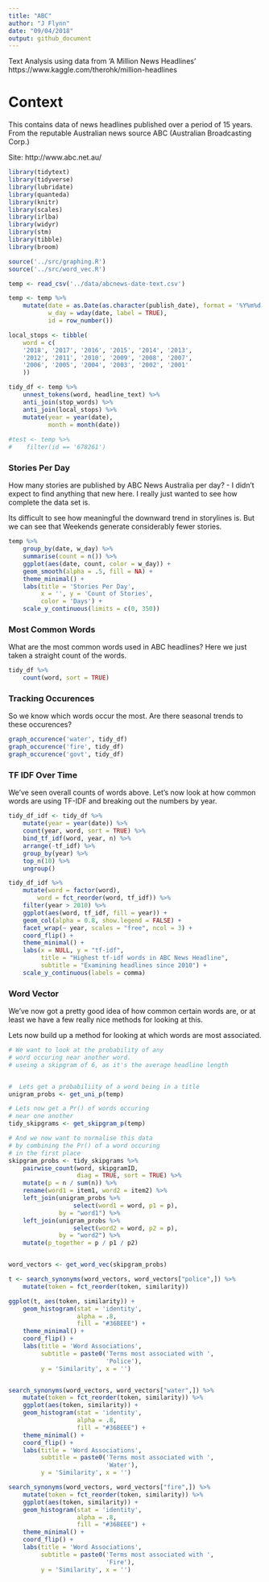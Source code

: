 ```yaml
---
title: "ABC"
author: "J Flynn"
date: "09/04/2018"
output: github_document
---
```


Text Analysis using data from 'A Million News Headlines'
https://www.kaggle.com/therohk/million-headlines

# Context

This contains data of news headlines published over a period of 15 years. From the reputable Australian news source ABC (Australian Broadcasting Corp.)

Site: http://www.abc.net.au/

```r

library(tidytext)
library(tidyverse)
library(lubridate)
library(quanteda)
library(knitr)
library(scales)
library(irlba)
library(widyr)
library(stm)
library(tibble)
library(broom)

source('../src/graphing.R')
source('../src/word_vec.R')

temp <- read_csv('../data/abcnews-date-text.csv')

temp <- temp %>%
    mutate(date = as.Date(as.character(publish_date), format = '%Y%m%d'),
           w_day = wday(date, label = TRUE),
           id = row_number())

local_stops <- tibble(
    word = c(
    '2018', '2017', '2016', '2015', '2014', '2013',
    '2012', '2011', '2010', '2009', '2008', '2007', 
    '2006', '2005', '2004', '2003', '2002', '2001'
    ))

tidy_df <- temp %>%
    unnest_tokens(word, headline_text) %>%
    anti_join(stop_words) %>%
    anti_join(local_stops) %>%
    mutate(year = year(date),
           month = month(date))
    
#test <- temp %>%
#    filter(id == '678261')

```

### Stories Per Day

How many stories are published by ABC News Australia per day?
- I didn't expect to find anything that new here. I really just wanted to see how complete the data set is.

Its difficult to see how meaningful the downward trend in storylines is. But we can see that Weekends generate considerably fewer stories.

```r

temp %>%
    group_by(date, w_day) %>%
    summarise(count = n()) %>%
    ggplot(aes(date, count, color = w_day)) +
    geom_smooth(alpha = .5, fill = NA) +
    theme_minimal() +
    labs(title = 'Stories Per Day', 
         x = '', y = 'Count of Stories',
         color = 'Days') +
    scale_y_continuous(limits = c(0, 350))

```

### Most Common Words

What are the most common words used in ABC headlines?
Here we just taken a straight count of the words.

```r


tidy_df %>%
    count(word, sort = TRUE)

```


### Tracking Occurences

So we know which words occur the most. Are there seasonal trends to these occurences?

```r


graph_occurence('water', tidy_df)
graph_occurence('fire', tidy_df)
graph_occurence('govt', tidy_df)

```


### TF IDF Over Time

We've seen overall counts of words above. Let's now look at how common words are using TF-IDF and breaking out the numbers by year. 

```r

tidy_df_idf <- tidy_df %>%
    mutate(year = year(date)) %>%
    count(year, word, sort = TRUE) %>%
    bind_tf_idf(word, year, n) %>%
    arrange(-tf_idf) %>%
    group_by(year) %>%
    top_n(10) %>%
    ungroup()

tidy_df_idf %>%
    mutate(word = factor(word),
        word = fct_reorder(word, tf_idf)) %>%
    filter(year > 2010) %>%
    ggplot(aes(word, tf_idf, fill = year)) +
    geom_col(alpha = 0.8, show.legend = FALSE) +
    facet_wrap(~ year, scales = "free", ncol = 3) +
    coord_flip() +
    theme_minimal() +
    labs(x = NULL, y = "tf-idf",
         title = "Highest tf-idf words in ABC News Headline",
         subtitle = "Examining headlines since 2010") +
    scale_y_continuous(labels = comma)


```

### Word Vector

We've now got a pretty good idea of how common certain words are, or at least we have a few really nice methods for looking at this. 

Lets now build up a method for looking at which words are most associated.

```r

# We want to look at the probability of any
# word occuring near another word. 
# useing a skipgram of 6, as it's the average headline length


#  Lets get a probabiliity of a word being in a title
unigram_probs <- get_uni_p(temp)

# Lets now get a Pr() of words occuring
# near one another
tidy_skipgrams <- get_skipgram_p(temp)

# And we now want to normalise this data
# by combining the Pr() of a word occuring
# in the first place
skipgram_probs <- tidy_skipgrams %>%
    pairwise_count(word, skipgramID, 
                   diag = TRUE, sort = TRUE) %>%
    mutate(p = n / sum(n)) %>%
    rename(word1 = item1, word2 = item2) %>%
    left_join(unigram_probs %>%
                  select(word1 = word, p1 = p),
              by = "word1") %>%
    left_join(unigram_probs %>%
                  select(word2 = word, p2 = p),
              by = "word2") %>%
    mutate(p_together = p / p1 / p2)


word_vectors <- get_word_vec(skipgram_probs)

```



```r



t <- search_synonyms(word_vectors, word_vectors["police",]) %>%
    mutate(token = fct_reorder(token, similarity))

ggplot(t, aes(token, similarity)) +
    geom_histogram(stat = 'identity', 
                   alpha = .8,
                   fill = "#36BEEE") +
    theme_minimal() +
    coord_flip() +
    labs(title = 'Word Associations',
         subtitle = paste0('Terms most associated with ',
                           'Police'),
         y = 'Similarity', x = '')


search_synonyms(word_vectors, word_vectors["water",]) %>%
    mutate(token = fct_reorder(token, similarity)) %>%
    ggplot(aes(token, similarity)) +
    geom_histogram(stat = 'identity', 
                   alpha = .8,
                   fill = "#36BEEE") +
    theme_minimal() +
    coord_flip() +
    labs(title = 'Word Associations',
         subtitle = paste0('Terms most associated with ',
                           'Water'),
         y = 'Similarity', x = '')

search_synonyms(word_vectors, word_vectors["fire",]) %>%
    mutate(token = fct_reorder(token, similarity)) %>%
    ggplot(aes(token, similarity)) +
    geom_histogram(stat = 'identity', 
                   alpha = .8,
                   fill = "#36BEEE") +
    theme_minimal() +
    coord_flip() +
    labs(title = 'Word Associations',
         subtitle = paste0('Terms most associated with ',
                           'Fire'),
         y = 'Similarity', x = '')

```

